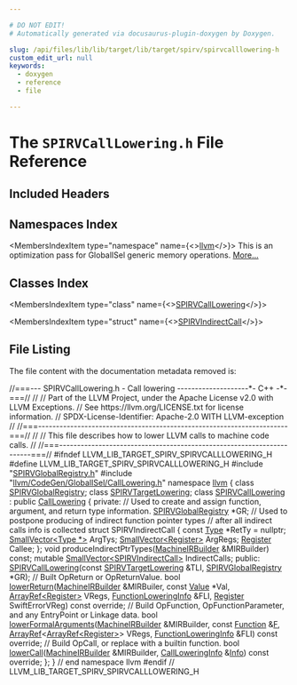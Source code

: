 ```yaml
---

# DO NOT EDIT!
# Automatically generated via docusaurus-plugin-doxygen by Doxygen.

slug: /api/files/lib/lib/target/lib/target/spirv/spirvcalllowering-h
custom_edit_url: null
keywords:
  - doxygen
  - reference
  - file

---
```





# The `SPIRVCallLowering.h` File Reference

<DoxygenPage pluginConfig={pluginConfig}>



## Included Headers

<IncludesList>
<IncludesListItem
  filePath="SPIRVGlobalRegistry.h"
  permalink="/docs/api/files/lib/lib/target/lib/target/spirv/spirvglobalregistry-h"
  isLocal="true" />
<IncludesListItem
  filePath="llvm/CodeGen/GlobalISel/CallLowering.h"
  permalink="/docs/api/files/include/include/llvm/include/llvm/codegen/include/llvm/codegen/globalisel/calllowering-h"
  isLocal="true" />
</IncludesList>

## Namespaces Index

<MembersIndex>

<MembersIndexItem
  type="namespace"
  name={<><a href="/docs/api/namespaces/llvm">llvm</a></>}>
This is an optimization pass for GlobalISel generic memory operations. <a href="/docs/api/namespaces/llvm/#details">More...</a>
</MembersIndexItem>

</MembersIndex>

## Classes Index

<MembersIndex>

<MembersIndexItem
  type="class"
  name={<><a href="/docs/api/classes/llvm/spirvcalllowering">SPIRVCallLowering</a></>}>
</MembersIndexItem>

<MembersIndexItem
  type="struct"
  name={<><a href="/docs/api/structs/llvm/spirvcalllowering/spirvindirectcall">SPIRVIndirectCall</a></>}>
</MembersIndexItem>

</MembersIndex>


## File Listing

The file content with the documentation metadata removed is:

<ProgramListing>

<Link id="l00001" /><CodeLine lineNumber="1"><Highlight kind="comment">//===--- SPIRVCallLowering.h - Call lowering --------------------&#42;- C++ -&#42;-===//</Highlight><Highlight kind="normal"></Highlight></CodeLine>
<Link id="l00002" /><CodeLine lineNumber="2"><Highlight kind="normal"></Highlight><Highlight kind="comment">//</Highlight><Highlight kind="normal"></Highlight></CodeLine>
<Link id="l00003" /><CodeLine lineNumber="3"><Highlight kind="normal"></Highlight><Highlight kind="comment">// Part of the LLVM Project, under the Apache License v2.0 with LLVM Exceptions.</Highlight><Highlight kind="normal"></Highlight></CodeLine>
<Link id="l00004" /><CodeLine lineNumber="4"><Highlight kind="normal"></Highlight><Highlight kind="comment">// See https://llvm.org/LICENSE.txt for license information.</Highlight><Highlight kind="normal"></Highlight></CodeLine>
<Link id="l00005" /><CodeLine lineNumber="5"><Highlight kind="normal"></Highlight><Highlight kind="comment">// SPDX-License-Identifier: Apache-2.0 WITH LLVM-exception</Highlight><Highlight kind="normal"></Highlight></CodeLine>
<Link id="l00006" /><CodeLine lineNumber="6"><Highlight kind="normal"></Highlight><Highlight kind="comment">//</Highlight><Highlight kind="normal"></Highlight></CodeLine>
<Link id="l00007" /><CodeLine lineNumber="7"><Highlight kind="normal"></Highlight><Highlight kind="comment">//===----------------------------------------------------------------------===//</Highlight><Highlight kind="normal"></Highlight></CodeLine>
<Link id="l00008" /><CodeLine lineNumber="8"><Highlight kind="normal"></Highlight><Highlight kind="comment">//</Highlight><Highlight kind="normal"></Highlight></CodeLine>
<Link id="l00009" /><CodeLine lineNumber="9"><Highlight kind="normal"></Highlight><Highlight kind="comment">// This file describes how to lower LLVM calls to machine code calls.</Highlight><Highlight kind="normal"></Highlight></CodeLine>
<Link id="l00010" /><CodeLine lineNumber="10"><Highlight kind="normal"></Highlight><Highlight kind="comment">//</Highlight><Highlight kind="normal"></Highlight></CodeLine>
<Link id="l00011" /><CodeLine lineNumber="11"><Highlight kind="normal"></Highlight><Highlight kind="comment">//===----------------------------------------------------------------------===//</Highlight><Highlight kind="normal"></Highlight></CodeLine>
<Link id="l00012" /><CodeLine lineNumber="12"><Highlight kind="normal"></Highlight></CodeLine>
<Link id="l00013" /><CodeLine lineNumber="13"><Highlight kind="normal"></Highlight><Highlight kind="preprocessor">#ifndef LLVM&#95;LIB&#95;TARGET&#95;SPIRV&#95;SPIRVCALLLOWERING&#95;H</Highlight><Highlight kind="normal"></Highlight></CodeLine>
<Link id="l00014" /><CodeLine lineNumber="14"><Highlight kind="normal"></Highlight><Highlight kind="preprocessor">#define LLVM&#95;LIB&#95;TARGET&#95;SPIRV&#95;SPIRVCALLLOWERING&#95;H</Highlight><Highlight kind="normal"></Highlight></CodeLine>
<Link id="l00015" /><CodeLine lineNumber="15"><Highlight kind="normal"></Highlight></CodeLine>
<Link id="l00016" /><CodeLine lineNumber="16"><Highlight kind="normal"></Highlight><Highlight kind="preprocessor">#include &quot;<a href="/docs/api/files/lib/lib/target/lib/target/spirv/spirvglobalregistry-h">SPIRVGlobalRegistry.h</a>&quot;</Highlight><Highlight kind="normal"></Highlight></CodeLine>
<Link id="l00017" /><CodeLine lineNumber="17"><Highlight kind="normal"></Highlight><Highlight kind="preprocessor">#include &quot;<a href="/docs/api/files/include/include/llvm/include/llvm/codegen/include/llvm/codegen/globalisel/calllowering-h">llvm/CodeGen/GlobalISel/CallLowering.h</a>&quot;</Highlight><Highlight kind="normal"></Highlight></CodeLine>
<Link id="l00018" /><CodeLine lineNumber="18"><Highlight kind="normal"></Highlight></CodeLine>
<Link id="l00019" /><CodeLine lineNumber="19"><Highlight kind="normal"></Highlight><Highlight kind="keyword">namespace </Highlight><Highlight kind="normal"><a href="/docs/api/namespaces/llvm">llvm</a> &#123;</Highlight></CodeLine>
<Link id="l00020" /><CodeLine lineNumber="20"><Highlight kind="normal"></Highlight></CodeLine>
<Link id="l00021" /><CodeLine lineNumber="21"><Highlight kind="normal"></Highlight><Highlight kind="keyword">class </Highlight><Highlight kind="normal"><a href="/docs/api/classes/llvm/spirvglobalregistry">SPIRVGlobalRegistry</a>;</Highlight></CodeLine>
<Link id="l00022" /><CodeLine lineNumber="22"><Highlight kind="normal"></Highlight><Highlight kind="keyword">class </Highlight><Highlight kind="normal"><a href="/docs/api/classes/llvm/spirvtargetlowering">SPIRVTargetLowering</a>;</Highlight></CodeLine>
<Link id="l00023" /><CodeLine lineNumber="23"><Highlight kind="normal"></Highlight></CodeLine>
<Link id="l00024" /><CodeLine lineNumber="24" lineLink="/docs/api/classes/llvm/spirvcalllowering"><Highlight kind="normal"></Highlight><Highlight kind="keyword">class </Highlight><Highlight kind="normal"><a href="/docs/api/classes/llvm/spirvcalllowering/#adc3a753ecc18a9e82d48a0f28bae8860">SPIRVCallLowering</a> : </Highlight><Highlight kind="keyword">public</Highlight><Highlight kind="normal"> <a href="/docs/api/classes/llvm/calllowering/#aceb7a26daf1242d77d983191579009db">CallLowering</a> &#123;</Highlight></CodeLine>
<Link id="l00025" /><CodeLine lineNumber="25"><Highlight kind="normal"></Highlight><Highlight kind="keyword">private</Highlight><Highlight kind="normal">:</Highlight></CodeLine>
<Link id="l00026" /><CodeLine lineNumber="26"><Highlight kind="normal">  </Highlight><Highlight kind="comment">// Used to create and assign function, argument, and return type information.</Highlight><Highlight kind="normal"></Highlight></CodeLine>
<Link id="l00027" /><CodeLine lineNumber="27"><Highlight kind="normal">  <a href="/docs/api/classes/llvm/spirvglobalregistry">SPIRVGlobalRegistry</a> &#42;GR;</Highlight></CodeLine>
<Link id="l00028" /><CodeLine lineNumber="28"><Highlight kind="normal"></Highlight></CodeLine>
<Link id="l00029" /><CodeLine lineNumber="29"><Highlight kind="normal">  </Highlight><Highlight kind="comment">// Used to postpone producing of indirect function pointer types</Highlight><Highlight kind="normal"></Highlight></CodeLine>
<Link id="l00030" /><CodeLine lineNumber="30"><Highlight kind="normal">  </Highlight><Highlight kind="comment">// after all indirect calls info is collected</Highlight><Highlight kind="normal"></Highlight></CodeLine>
<Link id="l00031" /><CodeLine lineNumber="31"><Highlight kind="normal">  </Highlight><Highlight kind="keyword">struct </Highlight><Highlight kind="normal">SPIRVIndirectCall &#123;</Highlight></CodeLine>
<Link id="l00032" /><CodeLine lineNumber="32"><Highlight kind="normal">    </Highlight><Highlight kind="keyword">const</Highlight><Highlight kind="normal"> <a href="/docs/api/classes/llvm/type">Type</a> &#42;RetTy = </Highlight><Highlight kind="keyword">nullptr</Highlight><Highlight kind="normal">;</Highlight></CodeLine>
<Link id="l00033" /><CodeLine lineNumber="33"><Highlight kind="normal">    <a href="/docs/api/classes/llvm/smallvector">SmallVector&lt;Type &#42;&gt;</a> ArgTys;</Highlight></CodeLine>
<Link id="l00034" /><CodeLine lineNumber="34"><Highlight kind="normal">    <a href="/docs/api/classes/llvm/smallvector">SmallVector&lt;Register&gt;</a> ArgRegs;</Highlight></CodeLine>
<Link id="l00035" /><CodeLine lineNumber="35"><Highlight kind="normal">    <a href="/docs/api/classes/llvm/register">Register</a> Callee;</Highlight></CodeLine>
<Link id="l00036" /><CodeLine lineNumber="36"><Highlight kind="normal">  &#125;;</Highlight></CodeLine>
<Link id="l00037" /><CodeLine lineNumber="37"><Highlight kind="normal">  </Highlight><Highlight kind="keywordtype">void</Highlight><Highlight kind="normal"> produceIndirectPtrTypes(<a href="/docs/api/classes/llvm/machineirbuilder">MachineIRBuilder</a> &amp;MIRBuilder) </Highlight><Highlight kind="keyword">const</Highlight><Highlight kind="normal">;</Highlight></CodeLine>
<Link id="l00038" /><CodeLine lineNumber="38"><Highlight kind="normal">  </Highlight><Highlight kind="keyword">mutable</Highlight><Highlight kind="normal"> <a href="/docs/api/classes/llvm/smallvector">SmallVector&lt;SPIRVIndirectCall&gt;</a> IndirectCalls;</Highlight></CodeLine>
<Link id="l00039" /><CodeLine lineNumber="39"><Highlight kind="normal"></Highlight></CodeLine>
<Link id="l00040" /><CodeLine lineNumber="40"><Highlight kind="normal"></Highlight><Highlight kind="keyword">public</Highlight><Highlight kind="normal">:</Highlight></CodeLine>
<Link id="l00041" /><CodeLine lineNumber="41"><Highlight kind="normal">  <a href="/docs/api/classes/llvm/spirvcalllowering/#adc3a753ecc18a9e82d48a0f28bae8860">SPIRVCallLowering</a>(</Highlight><Highlight kind="keyword">const</Highlight><Highlight kind="normal"> <a href="/docs/api/classes/llvm/spirvtargetlowering">SPIRVTargetLowering</a> &amp;TLI, <a href="/docs/api/classes/llvm/spirvglobalregistry">SPIRVGlobalRegistry</a> &#42;GR);</Highlight></CodeLine>
<Link id="l00042" /><CodeLine lineNumber="42"><Highlight kind="normal"></Highlight></CodeLine>
<Link id="l00043" /><CodeLine lineNumber="43"><Highlight kind="normal">  </Highlight><Highlight kind="comment">// Built OpReturn or OpReturnValue.</Highlight><Highlight kind="normal"></Highlight></CodeLine>
<Link id="l00044" /><CodeLine lineNumber="44"><Highlight kind="normal">  </Highlight><Highlight kind="keywordtype">bool</Highlight><Highlight kind="normal"> <a href="/docs/api/classes/llvm/spirvcalllowering/#ac8dc1642db124c4da34fbec06040a0c4">lowerReturn</a>(<a href="/docs/api/classes/llvm/machineirbuilder">MachineIRBuilder</a> &amp;MIRBuiler, </Highlight><Highlight kind="keyword">const</Highlight><Highlight kind="normal"> <a href="/docs/api/classes/llvm/value">Value</a> &#42;Val,</Highlight></CodeLine>
<Link id="l00045" /><CodeLine lineNumber="45"><Highlight kind="normal">                   <a href="/docs/api/classes/llvm/arrayref">ArrayRef&lt;Register&gt;</a> VRegs, <a href="/docs/api/classes/llvm/functionloweringinfo">FunctionLoweringInfo</a> &amp;FLI,</Highlight></CodeLine>
<Link id="l00046" /><CodeLine lineNumber="46"><Highlight kind="normal">                   <a href="/docs/api/classes/llvm/register">Register</a> SwiftErrorVReg) </Highlight><Highlight kind="keyword">const override</Highlight><Highlight kind="normal">;</Highlight></CodeLine>
<Link id="l00047" /><CodeLine lineNumber="47"><Highlight kind="normal"></Highlight></CodeLine>
<Link id="l00048" /><CodeLine lineNumber="48"><Highlight kind="normal">  </Highlight><Highlight kind="comment">// Build OpFunction, OpFunctionParameter, and any EntryPoint or Linkage data.</Highlight><Highlight kind="normal"></Highlight></CodeLine>
<Link id="l00049" /><CodeLine lineNumber="49"><Highlight kind="normal">  </Highlight><Highlight kind="keywordtype">bool</Highlight><Highlight kind="normal"> <a href="/docs/api/classes/llvm/spirvcalllowering/#af4911ff1c4fabd84b05d4529da80021e">lowerFormalArguments</a>(<a href="/docs/api/classes/llvm/machineirbuilder">MachineIRBuilder</a> &amp;MIRBuilder, </Highlight><Highlight kind="keyword">const</Highlight><Highlight kind="normal"> <a href="/docs/api/classes/llvm/function">Function</a> &amp;<a href="/docs/api/files/lib/lib/support/md5-cpp/#a96d73bbd7af15cb1fc38c3f4a3bd82e9">F</a>,</Highlight></CodeLine>
<Link id="l00050" /><CodeLine lineNumber="50"><Highlight kind="normal">                            <a href="/docs/api/classes/llvm/arrayref">ArrayRef</a>&lt;<a href="/docs/api/classes/llvm/arrayref">ArrayRef&lt;Register&gt;</a>&gt; VRegs,</Highlight></CodeLine>
<Link id="l00051" /><CodeLine lineNumber="51"><Highlight kind="normal">                            <a href="/docs/api/classes/llvm/functionloweringinfo">FunctionLoweringInfo</a> &amp;FLI) </Highlight><Highlight kind="keyword">const override</Highlight><Highlight kind="normal">;</Highlight></CodeLine>
<Link id="l00052" /><CodeLine lineNumber="52"><Highlight kind="normal"></Highlight></CodeLine>
<Link id="l00053" /><CodeLine lineNumber="53"><Highlight kind="normal">  </Highlight><Highlight kind="comment">// Build OpCall, or replace with a builtin function.</Highlight><Highlight kind="normal"></Highlight></CodeLine>
<Link id="l00054" /><CodeLine lineNumber="54"><Highlight kind="normal">  </Highlight><Highlight kind="keywordtype">bool</Highlight><Highlight kind="normal"> <a href="/docs/api/classes/llvm/spirvcalllowering/#ab055c9ed89ccbcf823971615232941d1">lowerCall</a>(<a href="/docs/api/classes/llvm/machineirbuilder">MachineIRBuilder</a> &amp;MIRBuilder,</Highlight></CodeLine>
<Link id="l00055" /><CodeLine lineNumber="55"><Highlight kind="normal">                 <a href="/docs/api/structs/llvm/calllowering/callloweringinfo">CallLoweringInfo</a> &amp;<a href="/docs/api/files/lib/lib/codegen/lib/codegen/globalisel/cseinfo-cpp/#a75f8a8519c2c9b30e7c06dc5e256fffa">Info</a>) </Highlight><Highlight kind="keyword">const override</Highlight><Highlight kind="normal">;</Highlight></CodeLine>
<Link id="l00056" /><CodeLine lineNumber="56"><Highlight kind="normal">&#125;;</Highlight></CodeLine>
<Link id="l00057" /><CodeLine lineNumber="57"><Highlight kind="normal">&#125; </Highlight><Highlight kind="comment">// end namespace llvm</Highlight><Highlight kind="normal"></Highlight></CodeLine>
<Link id="l00058" /><CodeLine lineNumber="58"><Highlight kind="normal"></Highlight></CodeLine>
<Link id="l00059" /><CodeLine lineNumber="59"><Highlight kind="normal"></Highlight><Highlight kind="preprocessor">#endif </Highlight><Highlight kind="comment">// LLVM&#95;LIB&#95;TARGET&#95;SPIRV&#95;SPIRVCALLLOWERING&#95;H</Highlight><Highlight kind="normal"></Highlight></CodeLine>

</ProgramListing>

</DoxygenPage>
